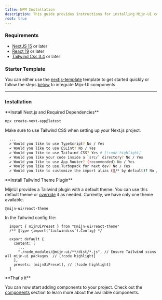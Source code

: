 ```yaml
---
title: NPM Installation
description: This guide provides instructions for installing Mijn-UI components directly from npm.
root: true
---
```


<Alert 
  color="warning"
  title="Beta Notice"
  description="Currently, we provide only one installation option: Next.js integration."
/>


### Requirements

- [NextJS 15](https://nextjs.org) or later
- [React 19](https://react.dev) or later
- [Tailwind Css 3.4](https://tailwindcss.com/) or later

### Starter Template

You can either use the [nextjs-template](https://github.com/mijn-ui/nextjs-template/tree/npm) template to get started quickly or follow the steps [below](#installation) to integrate Mijn-UI components.

---

### Installation

<Steps>
  <Step>
  **Install Next.js and Required Dependencies**

  ```bash title="bash"
  npx create-next-app@latest
  ```

  Make sure to use Tailwind CSS when setting up your Next.js project.

  ```bash title="bash"
    ...
    ✔ Would you like to use TypeScript? No / Yes
    ✔ Would you like to use ESLint? No / Yes
    ✔ Would you like to use Tailwind CSS? Yes # [!code highlight]
    ✔ Would you like your code inside a `src/` directory? No / Yes
    ✔ Would you like to use App Router? (recommended) No / Yes
    ✔ Would you like to use Turbopack for next dev? No / Yes
    ✔ Would you like to customize the import alias (@/* by default)? No / Yes
  ```
  </Step>

  <Step>
  **Install Tailwind Theme Plugin**

  MijnUI provides a Tailwind plugin with a default theme. You can use this default theme or [override](/docs/theming#overriding-colors) it as needed. Currently, we have only one theme available.

  ```package-install
  @mijn-ui/react-theme
  ```
  
  In the Tailwind config file:

  ```tsx title="tailwind.config.js"
    import { mijnUiPreset } from "@mijn-ui/react-theme"
    /** @type {import('tailwindcss').Config} */

    export default {
      content: [
        ...
        "./node_modules/@mijn-ui/**/dist/*.js", // Ensure Tailwind scans all mijn-ui packages  // [!code highlight]
      ],
      presets: [mijnUiPreset], // [!code highlight]
    }
  ```
  </Step>

  <Step>
  **That's it**

  You can now start adding components to your project. Check out the [components](/docs/components/accordion) section to learn more about the available components.
  </Step>
</Steps>
